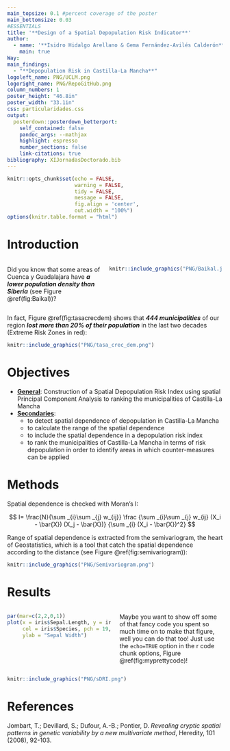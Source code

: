 ```yaml
---
main_topsize: 0.1 #percent coverage of the poster
main_bottomsize: 0.03
#ESSENTIALS
title: '**Design of a Spatial Depopulation Risk Indicator**'
author:
  - name: '**Isidro Hidalgo Arellano & Gema Fernández-Avilés Calderón** Isidro.Hidalgo@uclm.es Gema.FAviles@uclm.es'
    main: true
Way:
main_findings:
  - "**Depopulation Risk in Castilla-La Mancha**"
logoleft_name: PNG/UCLM.png
logoright_name: PNG/RepoGitHub.png
column_numbers: 1
poster_height: "46.8in"
poster_width: "33.1in"
css: particularidades.css
output: 
  posterdown::posterdown_betterport:
    self_contained: false
    pandoc_args: --mathjax
    highlight: espresso
    number_sections: false
    link-citations: true
bibliography: XIJornadasDoctorado.bib
---
```


```r
knitr::opts_chunk$set(echo = FALSE,
                      warning = FALSE,
                      tidy = FALSE,
                      message = FALSE,
                      fig.align = 'center',
                      out.width = "100%")
options(knitr.table.format = "html") 
```

::: gridContainer
::: col_1
# Introduction

::: columns
::: {.column width="45%"}
Did you know that some areas of Cuenca y Guadalajara have ***a lower population density than Siberia*** (see Figure \@ref(fig:Baikal))?
:::

::: {.column width="55%"}
```r
knitr::include_graphics("PNG/Baikal.jpg")
```
:::
:::


In fact, Figure \@ref(fig:tasacrecdem) shows that ***444 municipalities*** of our region ***lost more than 20% of their population*** in the last two decades (Extreme Risk Zones in red):

```r
knitr::include_graphics("PNG/tasa_crec_dem.png")
```

# Objectives

-   [**General**](): Construction of a Spatial Depopulation Risk Index using spatial Principal Component Analysis to ranking the municipalities of Castilla-La Mancha
-   [**Secondaries**]():
    -   to detect spatial dependence of depopulation in Castilla-La Mancha
    -   to calculate the range of the spatial dependence
    -   to include the spatial dependence in a depopulation risk index
    -   to rank the municipalities of Castilla-La Mancha in terms of risk depopulation in order to identify areas in which counter-measures can be applied

# Methods

Spatial dependence is checked with Moran's I:

$$
I= \frac{N}{\sum _{i}\sum _{j} w_{ij}} \frac {\sum _{i}\sum _{j} w_{ij} (X_i - \bar{X}) (X_j - \bar{X})} {\sum _{i} (X_i - \bar{X})^2}
$$

Range of spatial dependence is extracted from the semivariogram, the heart of Geostatistics, which is a tool that catch the spatial dependence according to the distance (see  Figure \@ref(fig:semivariogram)):

```r
knitr::include_graphics("PNG/Semivariogram.png")
```
:::

::: col_2
# Results

::: columns
::: {.column width="50%"}
```r
par(mar=c(2,2,0,1))
plot(x = iris$Sepal.Length, y = iris$Sepal.Width,
     col = iris$Species, pch = 19, xlab = "Sepal Length",
     ylab = "Sepal Width")
```
:::

::: {.column width="50%"}
Maybe you want to show off some of that fancy code you spent so much time on to make that figure, well you can do that too! Just use the `echo=TRUE` option in the r code chunk options, Figure \@ref(fig:myprettycode)!
:::
:::

```r
knitr::include_graphics("PNG/sDRI.png")
```

# References

Jombart, T.; Devillard, S.; Dufour, A.-B.; Pontier, D. *Revealing cryptic spatial patterns in genetic variability by a new multivariate method*, Heredity, 101 (2008), 92-103.
:::
:::
